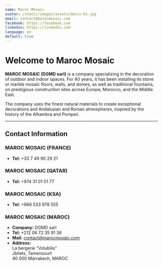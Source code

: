 ```yaml
---
name: Maroc Mosaic
avatar: /static/images/assets/denis-01.jpg
email: contact@marocmosaic.com
facebook: https://facebook.com
linkedin: https://linkedin.com
language: en
default: true
---
```


# Welcome to Maroc Mosaic

**MAROC MOSAIC (DGMD sarl)** is a company specializing in the decoration of outdoor and indoor spaces. For 40 years, it has been installing its stone or marble mosaic floors, walls, and domes, as well as traditional fountains, on prestigious construction sites across Europe, Morocco, and the Middle East. 

The company uses the finest natural materials to create exceptional decorations and Andalusian and Roman atmospheres, inspired by the history of the Alhambra and Pompeii.

---

## Contact Information

### MAROC MOSAIC (FRANCE)
- **Tel:** +33 7 49 90 29 21

### MAROC MOSAIC (QATAR)
- **Tel:** +974 31 01 01 77

### MAROC MOSAIC (KSA)
- **Tel:** +966 533 978 555

### MAROC MOSAIC (MAROC)
- **Company:** DGMD sarl  
- **Tel:** +212 06 72 35 91 36  
- **Mail:** [contact@marocmosaic.com](mailto:contact@marocmosaic.com)  
- **Address:**  
  La bergerie "Volubilis"  
  Jbilets, Tamensourt  
  40 000 Marrakech, MAROC

